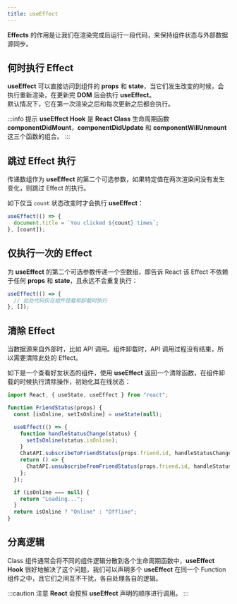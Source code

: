 ```yaml
---
title: useEffect
---
```



**Effects** 的作用是让我们在渲染完成后运行一段代码，来保持组件状态与外部数据源同步。

## 何时执行 Effect

**useEffect** 可以直接访问到组件的 **props** 和 **state**，当它们发生改变的时候，会执行重新渲染，在更新完 **DOM** 后会执行 **useEffect**。  
默认情况下，它在<TH>第一次渲染之后</TH>和<TH>每次更新之后</TH>都会执行。

:::info 提示
**useEffect Hook** 是 **React Class** 生命周期函数 **componentDidMount**，**componentDidUpdate** 和 **componentWillUnmount** 这三个函数的组合。
:::

## 跳过 Effect 执行

传递数组作为 **useEffect** 的第二个可选参数，如果特定值在两次渲染间没有发生变化，则跳过 Effect 的执行。

如下仅当 `count` 状态改变时才会执行 **useEffect**：

```jsx
useEffect(() => {
  document.title = `You clicked ${count} times`;
}, [count]);
```

## 仅执行一次的 Effect

为 **useEffect** 的第二个可选参数传递一个<TH>空数组</TH>，即告诉 React 该 Effect 不依赖于任何 **props** 和 **state**，且永远不会重复执行：

```jsx
useEffect(() => {
  // 此处代码仅在组件挂载和卸载时执行
}, []);
```

## 清除 Effect

当<TH>数据源来自外部</TH>时，比如 API 调用。组件卸载时，API 调用过程没有结束，所以需要清除此处的 Effect。

如下是一个查看好友状态的组件，使用 **useEffect** 返回一个清除函数，在组件卸载的时候执行清除操作，初始化其在线状态：

```jsx {11-13} title="FriendStatus.js" showLineNumbers
import React, { useState, useEffect } from "react";

function FriendStatus(props) {
  const [isOnline, setIsOnline] = useState(null);

  useEffect(() => {
    function handleStatusChange(status) {
      setIsOnline(status.isOnline);
    }
    ChatAPI.subscribeToFriendStatus(props.friend.id, handleStatusChange);
    return () => {
      ChatAPI.unsubscribeFromFriendStatus(props.friend.id, handleStatusChange);
    };
  });

  if (isOnline === null) {
    return "Loading...";
  }
  return isOnline ? "Online" : "Offline";
}
```

## 分离逻辑

Class 组件通常会将不同的组件逻辑分散到各个生命周期函数中，**useEffect Hook** 很好地解决了这个问题，我们可以声明多个 **useEffect** 在同一个 Function 组件之中，且它们之间互不干扰，各自处理各自的逻辑。

:::caution 注意
**React** 会按照 **useEffect** 声明的顺序进行调用。
:::
